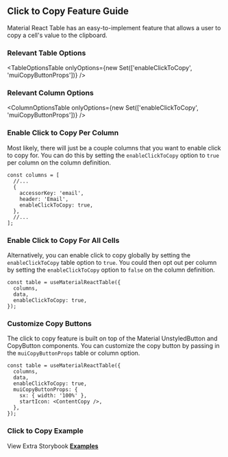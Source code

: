 
<Head>
  <title>Click to Copy Guide - Material React Table V3 Docs</title>
  <meta
    name="description"
    content="How to use and customize the click to copy features of Material React Table"
  />
</Head>

## Click to Copy Feature Guide

Material React Table has an easy-to-implement feature that allows a user to copy a cell's value to the clipboard.

### Relevant Table Options

<TableOptionsTable
  onlyOptions={new Set(['enableClickToCopy', 'muiCopyButtonProps'])}
/>

### Relevant Column Options

<ColumnOptionsTable
  onlyOptions={new Set(['enableClickToCopy', 'muiCopyButtonProps'])}
/>

### Enable Click to Copy Per Column

Most likely, there will just be a couple columns that you want to enable click to copy for. You can do this by setting the `enableClickToCopy` option to `true` per column on the column definition.

```tsx
const columns = [
  //...
  {
    accessorKey: 'email',
    header: 'Email',
    enableClickToCopy: true,
  },
  //...
];
```

### Enable Click to Copy For All Cells

Alternatively, you can enable click to copy globally by setting the `enableClickToCopy` table option to `true`. You could then opt out per column by setting the `enableClickToCopy` option to `false` on the column definition.

```tsx
const table = useMaterialReactTable({
  columns,
  data,
  enableClickToCopy: true,
});
```

### Customize Copy Buttons

The click to copy feature is built on top of the Material UnstyledButton and CopyButton components. You can customize the copy button by passing in the `muiCopyButtonProps` table or column option.

```tsx
const table = useMaterialReactTable({
  columns,
  data,
  enableClickToCopy: true,
  muiCopyButtonProps: {
    sx: { width: '100%' },
    startIcon: <ContentCopy />,
  },
});
```

### Click to Copy Example

<Example />

View Extra Storybook **[Examples](https://www.material-react-table.dev/?path=/story/features-click-to-copy-examples)**

